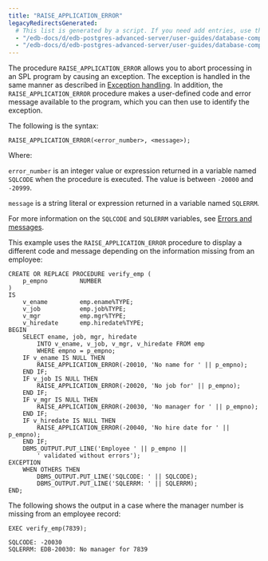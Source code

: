 ```yaml
---
title: "RAISE_APPLICATION_ERROR"
legacyRedirectsGenerated:
  # This list is generated by a script. If you need add entries, use the `legacyRedirects` key.
  - "/edb-docs/d/edb-postgres-advanced-server/user-guides/database-compatibility-for-oracle-developers-guide/9.6/Database_Compatibility_for_Oracle_Developers_Guide_v9.6.1.071.html"
  - "/edb-docs/d/edb-postgres-advanced-server/user-guides/database-compatibility-for-oracle-developers-guide/9.5/Database_Compatibility_for_Oracle_Developers_Guide.1.165.html"
---
```


<div id="raise_application_error" class="registered_link"></div>

The procedure `RAISE_APPLICATION_ERROR` allows you to abort processing in an SPL program by causing an exception. The exception is handled in the same manner as described in [Exception handling](07_exception_handling/#exception_handling). In addition, the `RAISE_APPLICATION_ERROR` procedure makes a user-defined code and error message available to the program, which you can then use to identify the exception.

The following is the syntax:

```text
RAISE_APPLICATION_ERROR(<error_number>, <message>);
```

Where:

`error_number` is an integer value or expression returned in a variable named `SQLCODE` when the procedure is executed. The value is between `‑20000` and `-20999`.

`message` is a string literal or expression returned in a variable named `SQLERRM`.

For more information on the `SQLCODE` and `SQLERRM` variables, see [Errors and messages](../12_working_with_collections/05_errors_and_messages/#errors_and_messages).

This example uses the `RAISE_APPLICATION_ERROR` procedure to display a different code and message depending on the information missing from an employee:

```text
CREATE OR REPLACE PROCEDURE verify_emp (
    p_empno         NUMBER
)
IS
    v_ename         emp.ename%TYPE;
    v_job           emp.job%TYPE;
    v_mgr           emp.mgr%TYPE;
    v_hiredate      emp.hiredate%TYPE;
BEGIN
    SELECT ename, job, mgr, hiredate
        INTO v_ename, v_job, v_mgr, v_hiredate FROM emp
        WHERE empno = p_empno;
    IF v_ename IS NULL THEN
        RAISE_APPLICATION_ERROR(-20010, 'No name for ' || p_empno);
    END IF;
    IF v_job IS NULL THEN
        RAISE_APPLICATION_ERROR(-20020, 'No job for' || p_empno);
    END IF;
    IF v_mgr IS NULL THEN
        RAISE_APPLICATION_ERROR(-20030, 'No manager for ' || p_empno);
    END IF;
    IF v_hiredate IS NULL THEN
        RAISE_APPLICATION_ERROR(-20040, 'No hire date for ' || p_empno);
    END IF;
    DBMS_OUTPUT.PUT_LINE('Employee ' || p_empno ||
        ' validated without errors');
EXCEPTION
    WHEN OTHERS THEN
        DBMS_OUTPUT.PUT_LINE('SQLCODE: ' || SQLCODE);
        DBMS_OUTPUT.PUT_LINE('SQLERRM: ' || SQLERRM);
END;
```

The following shows the output in a case where the manager number is missing from an employee record:

```text
EXEC verify_emp(7839);

SQLCODE: -20030
SQLERRM: EDB-20030: No manager for 7839
```
